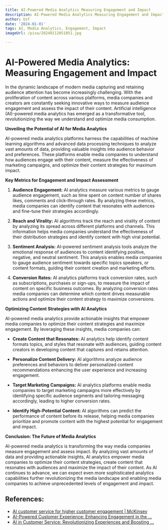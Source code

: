 ```yaml
---
title: AI-Powered Media Analytics Measuring Engagement and Impact
description: AI-Powered Media Analytics Measuring Engagement and Impact
author: Usf
date: '2024-01-01'
tags: AI, Media Analytics, Engagement, Impact
imageUrl: /pixa/20240112051051.jpg

---
```

# AI-Powered Media Analytics: Measuring Engagement  and Impact

In the dynamic landscape of modern media capturing and  retaining audience attention has become increasingly challenging. With the proliferation of content across various platforms, media companies and creators are constantly seeking innovative ways to measure audience engagement  and assess the impact of  their content.  Artificial intelligence (AI)-powered media analytics has emerged as  a transformative tool, revolutionizing the  way  we understand and optimize media consumption.

**Unveiling the Potential of AI for Media Analytics**

AI-powered media analytics platforms harness  the capabilities of machine learning algorithms and advanced data processing techniques to analyze vast amounts of data, providing valuable insights into  audience behavior and preferences. These platforms enable media companies to understand how audiences engage with their  content, measure the effectiveness of marketing campaigns, and optimize their  content strategies for maximum impact.

**Key Metrics for Engagement and Impact Assessment**

1. **Audience Engagement:** AI  analytics measure various metrics to gauge audience engagement, such  as time spent on content number of shares likes, comments and click-through rates. By analyzing these  metrics, media companies can  identify content  that resonates with audiences and fine-tune their strategies accordingly.

2. **Reach  and Virality:** AI algorithms track the reach and virality of content by analyzing its spread across different  platforms and  channels. This information helps  media companies understand the effectiveness of  their distribution strategies and identify content with high viral potential.

3. **Sentiment Analysis:** AI-powered sentiment analysis tools analyze the emotional response of audiences to content identifying positive, negative, and neutral sentiment.  This  analysis  enables media  companies to gauge audience sentiment  towards specific topics  speakers, or content formats, guiding their content creation and marketing efforts.

4. **Conversion Rates:** AI analytics platforms track conversion rates,  such as subscriptions, purchases or sign-ups, to measure the impact of content on specific business outcomes. By analyzing conversion rates media companies can  determine which content drives measurable actions and optimize their content strategy to maximize conversions.

**Optimizing Content Strategies with AI Analytics**

AI-powered  media analytics provide actionable insights that  empower media companies to optimize their content strategies and maximize  engagement. By leveraging these insights, media companies  can:

- **Create Content that Resonates:** AI  analytics help identify content formats topics, and styles that resonate  with audiences, guiding content creators in developing content that captures  and retains attention.

- **Personalize Content Delivery:** AI algorithms analyze audience preferences and behaviors to deliver personalized content  recommendations enhancing the user experience and increasing engagement.

- **Target Marketing Campaigns:** AI analytics platforms enable media companies to target marketing campaigns more effectively by identifying specific audience segments and tailoring messaging accordingly, leading to  higher conversion  rates.

- **Identify High-Potential  Content:** AI algorithms can predict the performance of content before its release, helping media companies  prioritize and promote content with the highest potential for engagement and impact.

**Conclusion: The Future of Media Analytics**

AI-powered media analytics is transforming the way media companies measure engagement and assess impact. By analyzing  vast  amounts of data and providing  actionable insights, AI analytics empower media companies to optimize their content strategies, create  content  that resonates with audiences and maximize the impact  of their  content. As AI continues to advance, we can expect even more sophisticated analytics capabilities  further revolutionizing the media landscape and enabling  media companies  to achieve unprecedented levels of engagement and impact.

## References:
- [AI customer service for higher customer engagement | McKinsey](https://www.mckinsey.com/capabilities/operations/our-insights/the-next-frontier-of-customer-engagement-ai-enabled-customer-service)
- [AI-Powered Customer Experience: Enhancing Engagement in the ...](https://www.linkedin.com/pulse/ai-powered-customer-experience-enhancing-engagement-age-de-gaetano-j7vff?trk=public_post)
- [AI in Customer Service: Revolutionizing Experiences and Boosting ...](https://www.itmagination.com/blog/ai-in-customer-service-revolutionizing-experiences-and-boosting-customer-satisfaction)
